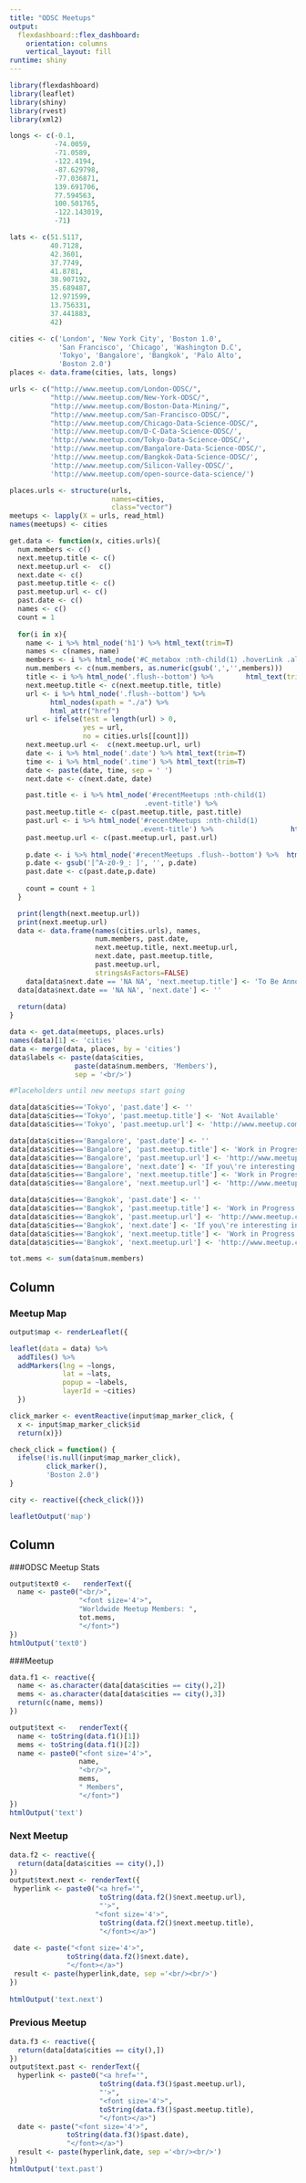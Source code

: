 ```yaml
---
title: "ODSC Meetups"
output: 
  flexdashboard::flex_dashboard:
    orientation: columns
    vertical_layout: fill
runtime: shiny
---
```


```r
library(flexdashboard)
library(leaflet)
library(shiny)
library(rvest)
library(xml2)

longs <- c(-0.1, 
           -74.0059, 
           -71.0589, 
           -122.4194, 
           -87.629798,
           -77.036871,
           139.691706,
           77.594563,
           100.501765,
           -122.143019,
           -71)

lats <- c(51.5117, 
          40.7128, 
          42.3601, 
          37.7749, 
          41.8781,
          38.907192,
          35.689487,
          12.971599,
          13.756331,
          37.441883,
          42)

cities <- c('London', 'New York City', 'Boston 1.0', 
            'San Francisco', 'Chicago', 'Washington D.C', 
            'Tokyo', 'Bangalore', 'Bangkok', 'Palo Alto',
            'Boston 2.0')
places <- data.frame(cities, lats, longs)

urls <- c("http://www.meetup.com/London-ODSC/",
          "http://www.meetup.com/New-York-ODSC/",
          "http://www.meetup.com/Boston-Data-Mining/",
          "http://www.meetup.com/San-Francisco-ODSC/",
          "http://www.meetup.com/Chicago-Data-Science-ODSC/",
          'http://www.meetup.com/D-C-Data-Science-ODSC/',
          'http://www.meetup.com/Tokyo-Data-Science-ODSC/',
          'http://www.meetup.com/Bangalore-Data-Science-ODSC/',
          'http://www.meetup.com/Bangkok-Data-Science-ODSC/',
          'http://www.meetup.com/Silicon-Valley-ODSC/',
          'http://www.meetup.com/open-source-data-science/')

places.urls <- structure(urls, 
                         names=cities, 
                         class="vector")
meetups <- lapply(X = urls, read_html)
names(meetups) <- cities

get.data <- function(x, cities.urls){
  num.members <- c()
  next.meetup.title <- c()
  next.meetup.url <-  c()
  next.date <- c()
  past.meetup.title <- c()
  past.meetup.url <- c()
  past.date <- c()
  names <- c()
  count = 1
  
  for(i in x){
    name <- i %>% html_node('h1') %>% html_text(trim=T)
    names <- c(names, name)
    members <- i %>% html_node('#C_metabox :nth-child(1) .hoverLink .align-right') %>% html_text(trim=T)
    num.members <- c(num.members, as.numeric(gsub(',','',members)))
    title <- i %>% html_node('.flush--bottom') %>%        html_text(trim=T)
    next.meetup.title <- c(next.meetup.title, title)
    url <- i %>% html_node('.flush--bottom') %>%
          html_nodes(xpath = "./a") %>%  
          html_attr("href")
    url <- ifelse(test = length(url) > 0,
                  yes = url,
                  no = cities.urls[[count]])
    next.meetup.url <-  c(next.meetup.url, url)
    date <- i %>% html_node('.date') %>% html_text(trim=T)
    time <- i %>% html_node('.time') %>% html_text(trim=T)
    date <- paste(date, time, sep = ' ')
    next.date <- c(next.date, date)

    past.title <- i %>% html_node('#recentMeetups :nth-child(1)
                                 .event-title') %>%                    html_text(trim=T)
    past.meetup.title <- c(past.meetup.title, past.title)
    past.url <- i %>% html_node('#recentMeetups :nth-child(1)
                                .event-title') %>%                   html_attr("href")
    past.meetup.url <- c(past.meetup.url, past.url)
    
    p.date <- i %>% html_node('#recentMeetups .flush--bottom') %>%  html_text(trim=T)
    p.date <- gsub('[^A-z0-9_: ]', '', p.date)
    past.date <- c(past.date,p.date)
    
    count = count + 1
  }

  print(length(next.meetup.url))
  print(next.meetup.url)
  data <- data.frame(names(cities.urls), names, 
                     num.members, past.date, 
                     next.meetup.title, next.meetup.url,
                     next.date, past.meetup.title, 
                     past.meetup.url,
                     stringsAsFactors=FALSE)
    data[data$next.date == 'NA NA', 'next.meetup.title'] <- 'To Be Announced'
  data[data$next.date == 'NA NA', 'next.date'] <- ''
  
  return(data)
}

data <- get.data(meetups, places.urls)
names(data)[1] <- 'cities'
data <- merge(data, places, by = 'cities')
data$labels <- paste(data$cities,
                paste(data$num.members, 'Members'), 
                sep = '<br/>')

#Placeholders until new meetups start going

data[data$cities=='Tokyo', 'past.date'] <- ''
data[data$cities=='Tokyo', 'past.meetup.title'] <- 'Not Available'
data[data$cities=='Tokyo', 'past.meetup.url'] <- 'http://www.meetup.com/Tokyo-Data-Science-ODSC/'

data[data$cities=='Bangalore', 'past.date'] <- ''
data[data$cities=='Bangalore', 'past.meetup.title'] <- 'Work in Progress'
data[data$cities=='Bangalore', 'past.meetup.url'] <- 'http://www.meetup.com/Bangalore-Data-Science-ODSC/'
data[data$cities=='Bangalore', 'next.date'] <- 'If you\'re interesting in hosting a meetup, please contact odsc@meetup.com.'
data[data$cities=='Bangalore', 'next.meetup.title'] <- 'Work in Progress'
data[data$cities=='Bangalore', 'next.meetup.url'] <- 'http://www.meetup.com/Bangalore-Data-Science-ODSC/'

data[data$cities=='Bangkok', 'past.date'] <- ''
data[data$cities=='Bangkok', 'past.meetup.title'] <- 'Work in Progress'
data[data$cities=='Bangkok', 'past.meetup.url'] <- 'http://www.meetup.com/Bangkok-Data-Science-ODSC/'
data[data$cities=='Bangkok', 'next.date'] <- 'If you\'re interesting in hosting a meetup, please contact odsc@meetup.com.'
data[data$cities=='Bangkok', 'next.meetup.title'] <- 'Work in Progress'
data[data$cities=='Bangkok', 'next.meetup.url'] <- 'http://www.meetup.com/Bangkok-Data-Science-ODSC/'

tot.mems <- sum(data$num.members)

```

Column {data-width=650}
-----------------------------------------------------------------------

### Meetup Map

```r
output$map <- renderLeaflet({

leaflet(data = data) %>%
  addTiles() %>%
  addMarkers(lng = ~longs, 
             lat = ~lats, 
             popup = ~labels,
             layerId = ~cities)
  })

click_marker <- eventReactive(input$map_marker_click, {
  x <- input$map_marker_click$id
  return(x)})

check_click = function() {
  ifelse(!is.null(input$map_marker_click), 
         click_marker(),
         'Boston 2.0')
}

city <- reactive({check_click()})

leafletOutput('map')
```

Column {data-width=350}
----------------------------------------------------------------------

###ODSC Meetup Stats

```r
output$text0 <-   renderText({
  name <- paste0("<br/>",
                 "<font size='4'>", 
                 "Worldwide Meetup Members: ",
                 tot.mems,
                 "</font>")
})
htmlOutput('text0')
```

###Meetup

```r
data.f1 <- reactive({
  name <- as.character(data[data$cities == city(),2])
  mems <- as.character(data[data$cities == city(),3])
  return(c(name, mems))
})

output$text <-   renderText({
  name <- toString(data.f1()[1])
  mems <- toString(data.f1()[2])
  name <- paste0("<font size='4'>", 
                 name, 
                 "<br/>",
                 mems,
                 " Members",
                 "</font>")
})
htmlOutput('text')
```

### Next Meetup

```r
data.f2 <- reactive({
  return(data[data$cities == city(),])
})
output$text.next <- renderText({
 hyperlink <- paste0("<a href='",
                      toString(data.f2()$next.meetup.url),
                      "'>",
                     "<font size='4'>",
                      toString(data.f2()$next.meetup.title),
                      "</font></a>")
 
 date <- paste("<font size='4'>", 
              toString(data.f2()$next.date),
              "</font></a>")
 result <- paste(hyperlink,date, sep ='<br/><br/>')
})
  
htmlOutput('text.next')
```

### Previous Meetup

```r
data.f3 <- reactive({
  return(data[data$cities == city(),])
})
output$text.past <- renderText({
  hyperlink <- paste0("<a href='",
                      toString(data.f3()$past.meetup.url),
                      "'>",
                      "<font size='4'>",
                      toString(data.f3()$past.meetup.title),
                      "</font></a>")
  date <- paste("<font size='4'>", 
              toString(data.f3()$past.date),
              "</font></a>")
  result <- paste(hyperlink,date, sep ='<br/><br/>')
})
htmlOutput('text.past')
```


